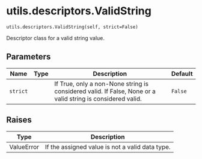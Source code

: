 # utils.descriptors.ValidString { #caml.utils.descriptors.ValidString }

`utils.descriptors.ValidString(self, strict=False)`

Descriptor class for a valid string value.

## Parameters

| Name     | Type   | Description                                                                                                | Default   |
|----------|--------|------------------------------------------------------------------------------------------------------------|-----------|
| `strict` |        | If True, only a non-None string is considered valid. If False, None or a valid string is considered valid. | `False`   |

## Raises

| Type       | Description                                     |
|------------|-------------------------------------------------|
| ValueError | If the assigned value is not a valid data type. |